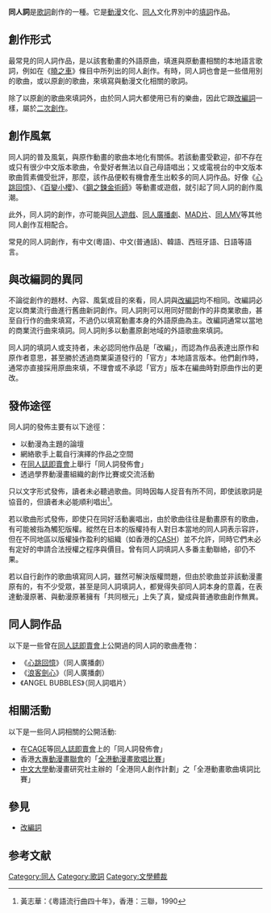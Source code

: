 {{Primarysources|time=2015-12-14T03:02:57+00:00}}
{{Doujin}}
'''同人詞'''是[[歌詞|歌詞]]創作的一種。它是[[動漫|動漫]]文化、[[同人|同人]]文化界別中的[[填詞|填詞]]作品。

==創作形式==
最常見的同人詞作品，是以該套動畫的外語原曲，填進與原動畫相關的本地語言歌詞，例如在《[[曉之車#同人創作|曉之車]]》條目中所列出的同人創作。有時，同人詞也會是一些借用別的歌曲，或以原創的歌曲，來填寫與動漫文化相關的歌詞。

除了以原創的歌曲來填詞外，由於同人詞大都使用已有的樂曲，因此它跟[[改編詞|改編詞]]一樣，屬於[[二次創作|二次創作]]。

==創作風氣==
同人詞的普及風氣，與原作動畫的歌曲本地化有關係。若該動畫受歡迎，卻不存在或只有很少中文版本歌曲，令愛好者無法以自己母語唱出；又或電視台的中文版本歌曲質素備受批評，那麼，該作品便較有機會產生出較多的同人詞作品。好像《[[心跳回憶|心跳回憶]]》、《[[百變小櫻|百變小櫻]]》、《[[鋼之鍊金術師|鋼之鍊金術師]]》等動畫或遊戲，就引起了同人詞的創作風潮。

此外，同人詞的創作，亦可能與[[同人遊戲|同人遊戲]]、[[同人廣播劇|同人廣播劇]]、[[MAD片|MAD片]]、[[同人MV|同人MV]]等其他同人創作互相配合。

常見的同人詞創作，有中文(粵語)、中文(普通話)、韓語、西班牙語、日語等語言。

==與改編詞的異同==
不論從創作的題材、內容、風氣或目的來看，同人詞與[[改編詞|改編詞]]均不相同。改編詞必定以商業流行曲進行舊曲新詞創作。同人詞則可以用同好間創作的非商業歌曲，甚至自行作的曲來填寫，不過仍以填寫動畫本身的外語原曲為主。改編詞通常以當地的商業流行曲來填詞。同人詞則多以動畫原創地域的外語歌曲來填詞。

同人詞的填詞人或支持者，未必認同他作品是「改編」，而認為作品表達出原作和原作者意思，甚至勝於透過商業渠道發行的「官方」本地語言版本。他們創作時，通常亦直接採用原曲來填，不理會或不承認「官方」版本在編曲時對原曲作出的更改。

==發佈途徑==
同人詞的發佈主要有以下途徑：
*以動漫為主題的論壇
*網絡歌手上載自行演繹的作品之空間
*在[[同人誌即賣會|同人誌即賣會]]上舉行「同人詞發佈會」
*透過學界動漫畫組織的創作比賽或交流活動

只以文字形式發佈，讀者未必聽過歌曲。同時因每人捉音有所不同，即使該歌詞是協音的，但讀者未必能順利唱出<ref>黃志華：《粵語流行曲四十年》，香港：三聯，1990</ref>。

若以歌曲形式發佈，即使只在同好活動裏唱出，由於歌曲往往是動畫原有的歌曲，有可能被指為觸犯版權。縱然在日本的版權持有人對日本當地的同人詞表示容許，但在不同地區以版權操作盈利的組織（如香港的[[CASH|CASH]]）並不允許，同時它們未必有定好的申請合法授權之程序與價目。曾有同人詞填詞人多番主動聯絡，卻仍不果。 

若以自行創作的歌曲填寫同人詞，雖然可解決版權問題，但由於歌曲並非該動漫畫原有的，有不少受眾，甚至是同人詞填詞人，都覺得失卻同人詞本身的意義，在表達動漫原著、與動漫原著擁有「共同根元」上失了真，變成與普通歌曲創作無異。

==同人詞作品==
以下是一些曾在[[同人誌即賣會|同人誌即賣會]]上公開過的同人詞的歌曲產物：
*《[[心跳回憶|心跳回憶]]》（同人廣播劇）
*《[[浪客劍心|浪客劍心]]》（同人廣播劇）
*《ANGEL BUBBLES》（同人詞唱片）

==相關活動==
以下是一些同人詞相關的公開活動:
*在[[CAGE|CAGE]]等[[同人誌即賣會|同人誌即賣會]]上的「同人詞發佈會」
*香港[[大專動漫畫聯會|大專動漫畫聯會]]的「[[全港動漫畫歌唱比賽|全港動漫畫歌唱比賽]]」
*[[中文大學|中文大學]]動漫畫研究社主辦的「全港同人創作計劃」之「全港動畫歌曲填詞比賽」

==參見==
*[[改編詞|改編詞]]

==参考文献==
<div class="references-small">
<references />
</div>

[[Category:同人|Category:同人]]
[[Category:歌詞|Category:歌詞]]
[[Category:文學體裁|Category:文學體裁]]